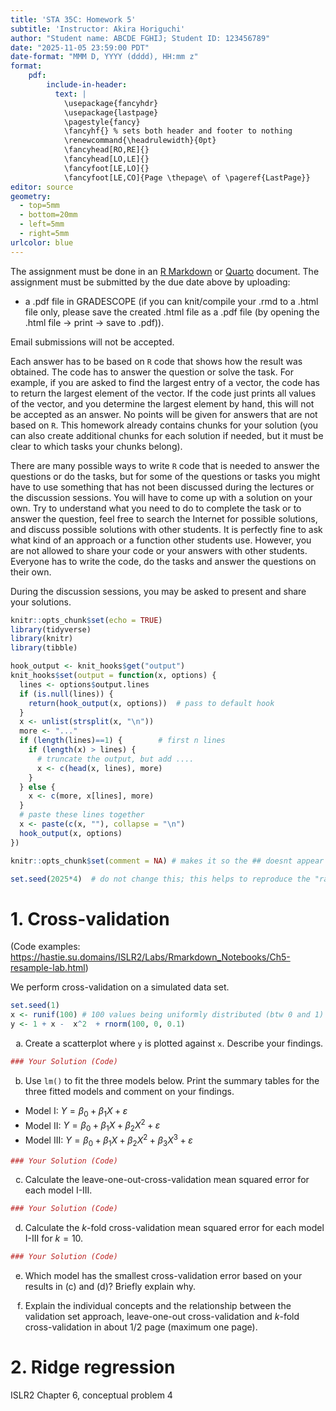 ```yaml
---
title: 'STA 35C: Homework 5'
subtitle: 'Instructor: Akira Horiguchi'
author: "Student name: ABCDE FGHIJ; Student ID: 123456789"
date: "2025-11-05 23:59:00 PDT"
date-format: "MMM D, YYYY (dddd), HH:mm z"
format: 
    pdf: 
        include-in-header:
          text: |
            \usepackage{fancyhdr}
            \usepackage{lastpage}
            \pagestyle{fancy}
            \fancyhf{} % sets both header and footer to nothing
            \renewcommand{\headrulewidth}{0pt}
            \fancyhead[RO,RE]{}
            \fancyhead[LO,LE]{}
            \fancyfoot[LE,LO]{}
            \fancyfoot[LE,CO]{Page \thepage\ of \pageref{LastPage}}
editor: source
geometry:
  - top=5mm
  - bottom=20mm
  - left=5mm
  - right=5mm
urlcolor: blue
---
```


The assignment must be done in an [R Markdown](https://rmarkdown.rstudio.com) or [Quarto](https://quarto.org/) document. The assignment must be submitted by the due date above by uploading:

-   a .pdf file in GRADESCOPE (if you can knit/compile your .rmd to a .html file only, please save the created .html file as a .pdf file (by opening the .html file -\> print -\> save to .pdf)).

Email submissions will not be accepted.

Each answer has to be based on `R` code that shows how the result was obtained. The code has to answer the question or solve the task. For example, if you are asked to find the largest entry of a vector, the code has to return the largest element of the vector. If the code just prints all values of the vector, and you determine the largest element by hand, this will not be accepted as an answer. No points will be given for answers that are not based on `R`. This homework already contains chunks for your solution (you can also create additional chunks for each solution if needed, but it must be clear to which tasks your chunks belong).

There are many possible ways to write `R` code that is needed to answer the questions or do the tasks, but for some of the questions or tasks you might have to use something that has not been discussed during the lectures or the discussion sessions. You will have to come up with a solution on your own. Try to understand what you need to do to complete the task or to answer the question, feel free to search the Internet for possible solutions, and discuss possible solutions with other students. It is perfectly fine to ask what kind of an approach or a function other students use. However, you are not allowed to share your code or your answers with other students. Everyone has to write the code, do the tasks and answer the questions on their own.

During the discussion sessions, you may be asked to present and share your solutions.

```r
knitr::opts_chunk$set(echo = TRUE)
library(tidyverse)
library(knitr)
library(tibble)

hook_output <- knit_hooks$get("output")
knit_hooks$set(output = function(x, options) {
  lines <- options$output.lines
  if (is.null(lines)) {
    return(hook_output(x, options))  # pass to default hook
  }
  x <- unlist(strsplit(x, "\n"))
  more <- "..."
  if (length(lines)==1) {        # first n lines
    if (length(x) > lines) {
      # truncate the output, but add ....
      x <- c(head(x, lines), more)
    }
  } else {
    x <- c(more, x[lines], more)
  }
  # paste these lines together
  x <- paste(c(x, ""), collapse = "\n")
  hook_output(x, options)
})

knitr::opts_chunk$set(comment = NA) # makes it so the ## doesnt appear in output for chunks
```

```r
set.seed(2025*4)  # do not change this; this helps to reproduce the "random" results
```

\newpage


# 1. Cross-validation

(Code examples: <https://hastie.su.domains/ISLR2/Labs/Rmarkdown_Notebooks/Ch5-resample-lab.html>)

We perform cross-validation on a simulated data set.

```r
set.seed(1)
x <- runif(100) # 100 values being uniformly distributed (btw 0 and 1) are generated
y <- 1 + x -  x^2  + rnorm(100, 0, 0.1)
```

(a) Create a scatterplot where `y` is plotted against `x`. Describe your findings.

```r
### Your Solution (Code)


```



(b) Use `lm()` to fit the three models below. Print the summary tables for the three fitted models and comment on your findings.

- Model I: $Y = \beta_0 + \beta_1 X + \varepsilon$
- Model II: $Y = \beta_0 + \beta_1 X + \beta_2 X^2 + \varepsilon$
- Model III: $Y = \beta_0 + \beta_1 X + \beta_2 X^2 + \beta_3 X^3 + \varepsilon$


```r
### Your Solution (Code)


```


(c) Calculate the leave-one-out-cross-validation mean squared error for each model I-III.

```r
### Your Solution (Code)


```


(d) Calculate the $k$-fold cross-validation mean squared error for each model I-III for $k=10.$


```r
### Your Solution (Code)


```



(e) Which model has the smallest cross-validation error based on your results in (c) and (d)? Briefly explain why.



(f) Explain the individual concepts and the relationship between the validation set approach, leave-one-out cross-validation and $k$-fold cross-validation in about 1/2 page (maximum one page).

\newpage

# 2. Ridge regression

ISLR2 Chapter 6, conceptual problem 4


